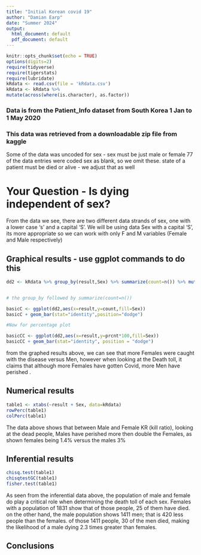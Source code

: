 ```yaml
---
title: "Initial Korean covid 19"
author: "Damian Earp"
date: "Summer 2024"
output:
  html_document: default
  pdf_document: default
---
```


```r
knitr::opts_chunk$set(echo = TRUE)
options(digits=2)
require(tidyverse)
require(tigerstats)
require(lubridate)
kRdata <- read.csv(file = 'kRdata.csv')
kRdata <- kRdata %>%
mutate(across(where(is.character), as.factor))

```
### Data is from the Patient_Info dataset from South Korea 1 Jan to 1 May 2020
### This data was retrieved from a downloadable zip file from kaggle

Some of the data was uncoded for sex - sex must be just male or female
77 of the data entries were coded sex  as blank, so we omit these.
state of a patient must be died or alive - we adjust that as well   
  
# Your Question - Is dying independent of sex?

From the data we see, there are two different data strands of sex, one with a lower case 's' and a capital 'S'. We will be using data Sex with a capital 'S', its more appropriate so we can work with only F and M variables (Female and Male respectively)





## Graphical results - use ggplot commands to do this  

```r
dd2 <- kRdata %>% group_by(result,Sex) %>% summarize(count=n()) %>% mutate(prcnt=count/sum(count))


# the group_by followed by summarize(count=n())

basicC <- ggplot(dd2,aes(x=result,y=count,fill=Sex))
basicC + geom_bar(stat="identity",position="dodge")

#Now for percentage plot

basicCC <- ggplot(dd2,aes(x=result,y=prcnt*100,fill=Sex)) 
basicCC + geom_bar(stat="identity", position = "dodge")
```

from the graphed results above, we can see that more Females were caught with the disease versus Men, however when looking at the Death toll, it  claims that although more Females have gotten Covid, more Men have perished .
  





  
## Numerical results

```r
table1 <- xtabs(~result + Sex, data=kRdata)
rowPerc(table1)
colPerc(table1)
```

The data above shows that between Male and Female KR (kill ratio), looking at the dead people, Males have perished more then double the Females, as shown females being 1.4% versus the males 3% 


## Inferential results 

```r
chisq.test(table1)
chisqtestGC(table1)
fisher.test(table1)
```

As seen from the inferential data above, the population of male and female do play a critical role when determining the death toll of each sex. Females with a population of 1831 show that of those people, 25 of them have died. on the other hand, the male population shows 1411 men; that is 420 less people than the females. of those 1411 people, 30 of the men died, making the likelihood of a male dying 2.3 times greater than females.


## Conclusions

